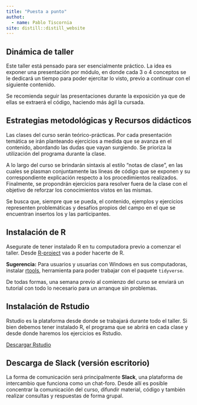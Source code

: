 ```yaml
---
title: "Puesta a punto"
authot: 
  - name: Pablo Tiscornia
site: distill::distill_website
---
```



## Dinámica de taller

Este taller está pensado para ser esencialmente práctico. La idea es exponer una presentación por módulo, en donde cada 3 o 4 conceptos se le dedicará un tiempo para poder ejercitar lo visto, previo a continuar con el siguiente contenido.

Se recomienda seguir las presentaciones durante la exposición ya que de ellas se extraerá el código, haciendo más ágil la cursada.


## Estrategias metodológicas y Recursos didácticos

Las clases del curso serán teórico-prácticas. Por cada presentación temática se irán planteando ejercicios a medida que se avanza en el contenido, abordando las dudas que vayan surgiendo. Se prioriza la utilización del programa durante la clase.

A lo largo del curso se brindarán sintaxis al estilo “notas de clase”, en las cuales se plasman conjuntamente las líneas de código que se exponen y su correspondiente explicación respecto a los procedimientos realizados. Finalmente, se propondrán ejercicios para resolver fuera de la clase con el objetivo de reforzar los conocimientos vistos en las mismas.

Se busca que, siempre que se pueda, el contenido, ejemplos y ejercicios representen problemáticas y desafíos propios del campo en el que se encuentran insertos los y las participantes.


## Instalación de R

Asegurate de tener instalado R en tu computadora previo a comenzar el taller. Desde [R-project](https://www.r-project.org/) vas a poder hacerte de R. 

**Sugerencia:** Para usuarios y usuarias con Windows en sus computadoras, instalar [rtools](https://cran.r-project.org/bin/windows/Rtools/), herramienta para poder trabajar con el paquete `tidyverse`.

De todas formas, una semana previo al comienzo del curso se enviará un tutorial con todo lo necesario para un arranque sin problemas.



## Instalación de Rstudio

Rstudio es la plataforma desde donde se trabajará durante todo el taller. Si bien debemos tener instalado R, el programa que se abrirá en cada clase y desde donde haremos los ejercicios es Rstudio.

[Descargar Rstudio](https://www.rstudio.com/products/rstudio/download/#download)


## Descarga de Slack (versión escritorio)

La forma de comunicación será principalmente **Slack**, una plataforma de intercambio que funciona como un chat-foro. Desde allí es posible concentrar la comunicación del curso, difundir material, código y también realizar consultas y respuestas de forma grupal.